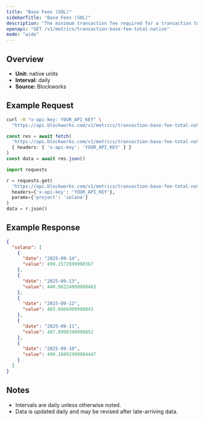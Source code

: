 ```yaml
---
title: "Base Fees (SOL)"
sidebarTitle: "Base Fees (SOL)"
description: "The minimum transaction fee required for a transaction to be included in a block"
openapi: "GET /v1/metrics/transaction-base-fee-total-native"
mode: "wide"
---
```


## Overview

- **Unit:** native units
- **Interval:** daily
- **Source:** Blockworks

## Example Request

<CodeGroup>

```bash cURL
curl -H "x-api-key: YOUR_API_KEY" \
  "https://api.blockworks.com/v1/metrics/transaction-base-fee-total-native?project=solana"
```

```typescript TypeScript
const res = await fetch(
  'https://api.blockworks.com/v1/metrics/transaction-base-fee-total-native?project=solana',
  { headers: { 'x-api-key': 'YOUR_API_KEY' } }
)
const data = await res.json()
```

```python Python
import requests

r = requests.get(
  'https://api.blockworks.com/v1/metrics/transaction-base-fee-total-native',
  headers={'x-api-key': 'YOUR_API_KEY'},
  params={'project': 'solana'}
)
data = r.json()
```

</CodeGroup>

## Example Response

```json
{
  "solana": [
    {
      "date": "2025-09-14",
      "value": 499.1572699998367
    },
    {
      "date": "2025-09-13",
      "value": 440.98224999988463
    },
    {
      "date": "2025-09-12",
      "value": 483.6666999998843
    },
    {
      "date": "2025-09-11",
      "value": 487.8990349998652
    },
    {
      "date": "2025-09-10",
      "value": 490.16892999984447
    }
  ]
}
```

## Notes
- Intervals are daily unless otherwise noted.
- Data is updated daily and may be revised after late-arriving data.